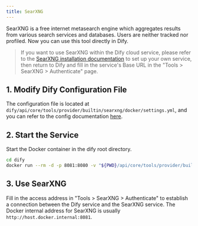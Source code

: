 ```yaml
---
title: SearXNG
---
```


SearXNG is a free internet metasearch engine which aggregates results from various search services and databases. Users are neither tracked nor profiled. Now you can use this tool directly in Dify.

> If you want to use SearXNG within the Dify cloud service, please refer to the [SearXNG installation documentation](https://docs.searxng.org/admin/installation.html) to set up your own service, then return to Dify and fill in the service's Base URL in the "Tools > SearXNG > Authenticate" page.

## 1. Modify Dify Configuration File

The configuration file is located at `dify/api/core/tools/provider/builtin/searxng/docker/settings.yml`, and you can refer to the config documentation [here](https://docs.searxng.org/admin/settings/index.html).

## 2. Start the Service

Start the Docker container in the dify root directory.

```bash
cd dify
docker run --rm -d -p 8081:8080 -v "${PWD}/api/core/tools/provider/builtin/searxng/docker:/etc/searxng" searxng/searxng
```

## 3. Use SearXNG

Fill in the access address in "Tools > SearXNG > Authenticate" to establish a connection between the Dify service and the SearXNG service. The Docker internal address for SearXNG is usually `http://host.docker.internal:8081`.
